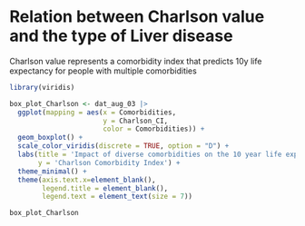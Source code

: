 # Relation between Charlson value and the type of Liver disease

Charlson value represents a comorbidity index that predicts 10y life expectancy 
for people with multiple comorbidities


```r
library(viridis)

box_plot_Charlson <- dat_aug_03 |> 
  ggplot(mapping = aes(x = Comorbidities,
                       y = Charlson_CI, 
                       color = Comorbidities)) +
  geom_boxplot() +
  scale_color_viridis(discrete = TRUE, option = "D") +
  labs(title = 'Impact of diverse comorbidities on the 10 year life expectancy of patients',
       y = 'Charlson Comorbidity Index') +
  theme_minimal() +
  theme(axis.text.x=element_blank(), 
        legend.title = element_blank(), 
        legend.text = element_text(size = 7))

```

```r
box_plot_Charlson
```

